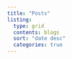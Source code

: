 ```yaml
---
title: "Posts"
listing:
  type: grid
  contents: blogs
  sort: "date desc"
  categories: true
---
```


